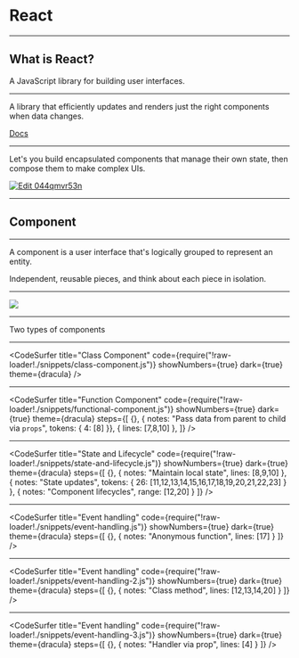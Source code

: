 

<Head>
  <title>React</title>
</Head>

# React

---

## What is React?

<Appear>
A JavaScript library for building user interfaces.
</Appear>

---

A library that efficiently updates and renders just the right components when data changes.

[Docs](https://reactjs.org/docs/rendering-elements.html#react-only-updates-whats-necessary)

---
Let's you build encapsulated components that manage their own state, then compose them to make complex UIs.

[![Edit 044qmvr53n](https://codesandbox.io/static/img/play-codesandbox.svg)](https://codesandbox.io/s/044qmvr53n)

---

## Component

---

A component is a user interface that's logically grouped to represent an entity.

Independent, reusable pieces, and think about each piece in isolation.

---

<Image src='images/components.png' size="200" />

---

Two types of components

---

<CodeSurfer
  title="Class Component"
  code={require("!raw-loader!./snippets/class-component.js")}
  showNumbers={true}
  dark={true}
  theme={dracula}
/>

---

<CodeSurfer
  title="Function Component"
  code={require("!raw-loader!./snippets/functional-component.js")}
  showNumbers={true}
  dark={true}
  theme={dracula}
  steps={[
    {},
    { notes: "Pass data from parent to child via `props`", tokens: { 4: [8] }},
    { lines: [7,8,10] },
  ]}
/>

---

<CodeSurfer
  title="State and Lifecycle"
  code={require("!raw-loader!./snippets/state-and-lifecycle.js")}
  showNumbers={true}
  dark={true}
  theme={dracula}
  steps={[
    {},
    { notes: "Maintain local state", lines: [8,9,10] },
    { notes: "State updates", tokens: { 26: [11,12,13,14,15,16,17,18,19,20,21,22,23] } },
    { notes: "Component lifecycles", range: [12,20] }
  ]}
/>

---

<CodeSurfer
  title="Event handling"
  code={require("!raw-loader!./snippets/event-handling.js")}
  showNumbers={true}
  dark={true}
  theme={dracula}
  steps={[
    {},
    { notes: "Anonymous function", lines: [17] }
  ]}
/>

---

<CodeSurfer
  title="Event handling"
  code={require("!raw-loader!./snippets/event-handling-2.js")}
  showNumbers={true}
  dark={true}
  theme={dracula}
  steps={[
    {},
    { notes: "Class method", lines: [12,13,14,20] }
  ]}
/>

---

<CodeSurfer
  title="Event handling"
  code={require("!raw-loader!./snippets/event-handling-3.js")}
  showNumbers={true}
  dark={true}
  theme={dracula}
  steps={[
    {},
    { notes: "Handler via prop", lines: [4] }
  ]}
/>
